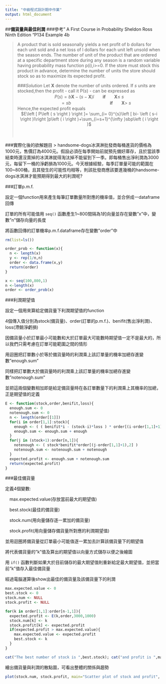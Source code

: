 ---
title: "中級程式設計期中作業"
output: html_document
---
##**備貨量與最佳利潤**
###參考" A First Course in Probability Sheldon Ross Ninth Edition "P134 Example 4b
  
>A product that is sold seasonally yields a net profit of b dollars for each unit sold and a net loss of l dollars for each unit left unsold when the season ends. The number of unit of the product that are ordered at a specific department store during any season is a random variable having probability mass function p(i),i>=0. If the store must stock this product in advance, determine the number of units the store should stock so as to maximize its expected profit. 
>    
>###*Solution*
>Let $\mathbf{X}$ denote the number of units ordered. If *s* units are stocked,then the profit - call it P(*s*) - can be expressed as  
<center> $P\left ( s \right )= b\mathbf{X} -\left ( s-\mathbf{X} \right )l$　　$\mathbf{if}$　　$\mathbf{X}\leqslant$ $s$ </center>
<center>　　　$= sb$　　　　　　　　　$\mathbf{if}$　　$\mathbf{X} >$ $s$</center>
Hence,the expected profit equals
<center>$E\left [ P\left ( s \right ) \right ]= \sum_{i= 0}^{s}\left [ bi- \left ( s-i \right )l\right ]p\left ( i \right )+\sum_{i=s+1}^{\infty }sbp\left ( i \right )$</center>
　
　
　
  
###實際化後的欲解題目
>
handsome-dogs冰淇淋批發商每桶進貨的價格為1000元，售價訂為4000元。假設必須在每季開始前就預先備好庫存，且於當該季結束時還沒賣掉的冰淇淋就得淘汰掉不能留到下一季。即每桶售出淨利潤為3000元，每留下一桶的淨虧損為1000元。今天根據經驗，每季訂單量可能的範圍在100~800桶，且其發生的可能性均相等，則該批發商應該要進幾桶的handsome-dogs冰淇淋才能預期得到最大的利潤呢?

   
   
###訂單p.m.f. 
<p>
設定一個function用來產生每筆訂單數量所對應的機率值，並合併成一dataframe回傳 <p>
訂單的所有可能值用 `seq()` 函數產生1~800間隔為1的向量並存在變數"x"中，變數"n"儲存向量的長度 <p>
將函數回傳的訂單機率p.m.f.dataframe存在變數"order"中 <p>
```{r}
rm(list=ls())

order_prob <- function(x){
  n <- length(x)
  y <- rep(1/n,n)
  order <- data.frame(x,y)
  return(order)
}

x <- seq(100,800,1)
n <-length(x)
order <- order_prob(x)

```

###利潤期望值
<p>
設定一個用來算給定備貨量下利潤期望值的function <p>
4個傳入值分別為stock(備貨量)、order(訂單的p.m.f.)、benifit(售出淨利潤)、loss(滯銷淨虧損) <p>
因備貨量小於訂單最小可能數和大於訂單最大可能數時期望值一定不是最大的，所以我們只需考慮在訂單可能範圍之間的情形 <p>
用迴圈把訂單數小於等於備貨量時的利潤乘上該訂單量的機率加總存進變數"enough.sum" <p>
同樣把訂單數大於備貨量時的利潤乘上該訂單量的機率加總存進變數"notenough.sum" <p>
並把這兩個變數相加即是給定備貨量時在各訂單數量下的利潤乘上其機率的加總，正是期望值的定義 <p>
```{r}
E <- function(stock,order,benifit,loss){
  enough.sum <- 0
  notenough.sum <- 0
  n <- length(order[[1]])
  for(i in order[1,1]:stock){ 
    enough <- ( ( benifit*i - (stock-i)*loss ) * order[(i-order[1,1]+1),2] )
    enough.sum <- enough.sum + enough
  }
  for(j in (stock+1):order[n,1]){
    notenough <- ( stock*benifit*order[(j-order[1,1]+1),2] )
    notenough.sum <- notenough.sum + notenough
  }   
  expected.profit <- enough.sum + notenough.sum
  return(expected.profit)
}

```

###最佳備貨量
<p>
定義4個變數:<p>
　max.expected.value(存放當前最大的期望值)<p>
　best.stock(最佳的備貨量)<p>
　stock.num(用向量儲存逐一累加的備貨量)<p>
　stock.profit(用向量儲存備貨量所對應的利潤期望值)<p>
並用迴圈將備貨量從訂單最小可能值逐一累加去計算該備貨量下的期望值<p>
將代表備貨量的"k"值及算出的期望值以向量方式儲存以便之後繪圖<p>
用 `if()` 函數判斷如果大於目前儲存的最大期望值則重新給定最大期望值，並把當前"k"值存入最佳備貨量<p>
經過電腦運算後show出最佳的備貨量及該備貨量下的利潤<p>
```{r}
max.expected.value <- 0
best.stock <- 0
stock.num <- NULL
stock.profit <- NULL

for(k in order[1,1]:order[n-1,1]){
  expected.profit <- E(k,order,3000,1000)
  stock.num[k] <- k
  stock.profit[k] <- expected.profit
  if(expected.profit > max.expected.value){
    max.expected.value <- expected.profit
    best.stock <- k
  }
}

cat("The best number of stock is ",best.stock); cat("and profit is ",max.expected.value," NT dollars")

```

繪出備貨量與利潤的散點圖，可看出整體的關係與趨勢
```{r}
plot(stock.num, stock.profit, main="Scatter plot of stock and profit", type='l')
```
